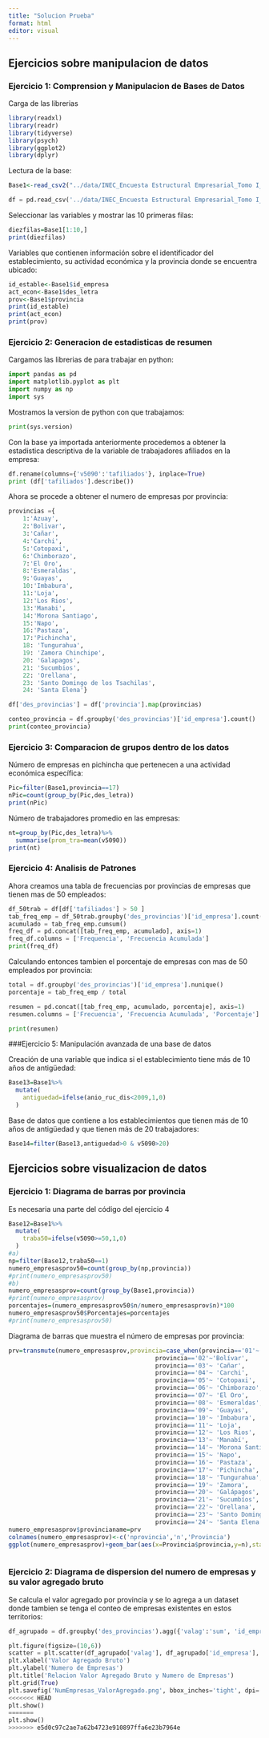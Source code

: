 ```yaml
---
title: "Solucion Prueba"
format: html
editor: visual
---
```


## Ejercicios sobre manipulacion de datos

### Ejercicio 1: Comprension y Manipulacion de Bases de Datos
Carga de las librerias
```r
library(readxl)
library(readr)
library(tidyverse)
library(psych)
library(ggplot2)
library(dplyr)
```

Lectura de la base:
```r
Base1<-read_csv2("../data/INEC_Encuesta Estructural Empresarial_Tomo I_2021.csv")
```

```python

df = pd.read_csv('../data/INEC_Encuesta Estructural Empresarial_Tomo I_2021.csv', delimiter = ';')

```

Seleccionar las variables y mostrar las 10 primeras filas:

```r

diezfilas=Base1[1:10,]
print(diezfilas)

```
Variables que contienen información sobre el identificador del establecimiento, su actividad económica y la provincia donde se encuentra ubicado:

```r
id_estable<-Base1$id_empresa
act_econ<-Base1$des_letra
prov<-Base1$provincia
print(id_estable)
print(act_econ)
print(prov)
```


### **Ejercicio 2: Generacion de estadisticas de resumen**

Cargamos las librerias de para trabajar en python:

```python
import pandas as pd
import matplotlib.pyplot as plt
import numpy as np
import sys
```

Mostramos la version de python con que trabajamos:

```python
print(sys.version)
```

Con la base ya importada anteriormente procedemos a obtener la estadistica descriptiva de la variable de trabajadores afiliados en la empresa:

```python
df.rename(columns={'v5090':'tafiliados'}, inplace=True)
print (df['tafiliados'].describe())
```

Ahora se procede a obtener el numero de empresas por provincia:

```python
provincias ={
    1:'Azuay',
    2:'Bolivar',
    3:'Cañar',
    4:'Carchi',
    5:'Cotopaxi',
    6:'Chimborazo',
    7:'El Oro',
    8:'Esmeraldas',
    9:'Guayas',
    10:'Imbabura',
    11:'Loja',
    12:'Los Rios',
    13:'Manabi',
    14:'Morona Santiago',
    15:'Napo',
    16:'Pastaza',
    17:'Pichincha',
    18: 'Tungurahua',
    19: 'Zamora Chinchipe',
    20: 'Galapagos',
    21: 'Sucumbios',
    22: 'Orellana',
    23: 'Santo Domingo de los Tsachilas',
    24: 'Santa Elena'}

df['des_provincias'] = df['provincia'].map(provincias)

conteo_provincia = df.groupby('des_provincias')['id_empresa'].count()
print(conteo_provincia)
```

### Ejercicio 3: Comparacion de grupos dentro de los datos

Número de empresas en pichincha que pertenecen a una actividad económica específica:

```r
Pic=filter(Base1,provincia==17)
nPic=count(group_by(Pic,des_letra))
print(nPic)
```

Número de trabajadores promedio en las empresas:
```r
nt=group_by(Pic,des_letra)%>%
  summarise(prom_tra=mean(v5090))
print(nt)
```

### **Ejercicio 4: Analisis de Patrones**

Ahora creamos una tabla de frecuencias por provincias de empresas que tienen mas de 50 empleados:

```python
df_50trab = df[df['tafiliados'] > 50 ]
tab_freq_emp = df_50trab.groupby('des_provincias')['id_empresa'].count()
acumulado = tab_freq_emp.cumsum()
freq_df = pd.concat([tab_freq_emp, acumulado], axis=1)
freq_df.columns = ['Frequencia', 'Frecuencia Acumulada']
print(freq_df)
```

Calculando entonces tambien el porcentaje de empresas con mas de 50 empleados por provincia:

```python
total = df.groupby('des_provincias')['id_empresa'].nunique()
porcentaje = tab_freq_emp / total 

resumen = pd.concat([tab_freq_emp, acumulado, porcentaje], axis=1)
resumen.columns = ['Frecuencia', 'Frecuencia Acumulada', 'Porcentaje']

print(resumen)
```

###Ejercicio 5: Manipulación avanzada de una base de datos

Creación de una variable que indica si el establecimiento tiene más de 10 años de antigüedad:

```r
Base13=Base1%>%
  mutate(
    antiguedad=ifelse(anio_ruc_dis<2009,1,0)
  )
```

Base de datos que contiene a los establecimientos que tienen más de 10 años de antigüedad y que tienen más de 20 trabajadores:
```r
Base14=filter(Base13,antiguedad>0 & v5090>20)
```

## Ejercicios sobre visualizacion de datos

### Ejercicio 1: Diagrama de barras por provincia
Es necesaria una parte del código del ejercicio 4
```r
Base12=Base1%>%
  mutate(
    traba50=ifelse(v5090>=50,1,0)
  )
#a)
np=filter(Base12,traba50==1)
numero_empresasprov50=count(group_by(np,provincia))
#print(numero_empresasprov50)
#b)
numero_empresasprov=count(group_by(Base1,provincia))
#print(numero_empresasprov)
porcentajes=(numero_empresasprov50$n/numero_empresasprov$n)*100
numero_empresasprov50$Porcentajes=porcentajes
#print(numero_empresasprov50)
```

Diagrama de barras que muestra el número de empresas por provincia:
```r
prv=transmute(numero_empresasprov,provincia=case_when(provincia=='01'~'Azuay',
                                         provincia=='02'~'Bolívar',
                                         provincia=='03'~ 'Cañar',
                                         provincia=='04'~ 'Carchi',
                                         provincia=='05'~ 'Cotopaxi',
                                         provincia=='06'~ 'Chimborazo',
                                         provincia=='07'~ 'El Oro',
                                         provincia=='08'~ 'Esmeraldas',
                                         provincia=='09'~ 'Guayas',
                                         provincia=='10'~ 'Imbabura',
                                         provincia=='11'~ 'Loja',
                                         provincia=='12'~ 'Los Rios',
                                         provincia=='13'~ 'Manabí',
                                         provincia=='14'~ 'Morona Santiago',
                                         provincia=='15'~ 'Napo',
                                         provincia=='16'~ 'Pastaza',
                                         provincia=='17'~ 'Pichincha',
                                         provincia=='18'~ 'Tungurahua',
                                         provincia=='19'~ 'Zamora',
                                         provincia=='20'~ 'Galápagos',
                                         provincia=='21'~ 'Sucumbíos',
                                         provincia=='22'~ 'Orellana',
                                         provincia=='23'~ 'Santo Domingo',
                                         provincia=='24'~ 'Santa Elena'))
numero_empresasprov$provincianame=prv
colnames(numero_empresasprov)<-c('nprovincia','n','Provincia')
ggplot(numero_empresasprov)+geom_bar(aes(x=Provincia$provincia,y=n),stat="identity")+labs(x="Provincia",y='Número de empresas')+theme(axis.text = element_text(angle = 90))



```

### Ejercicio 2: Diagrama de dispersion del numero de empresas y su valor agregado bruto

Se calcula el valor agregado por provincia y se lo agrega a un dataset donde tambien se tenga el conteo de empresas existentes en estos territorios:

```python
df_agrupado = df.groupby('des_provincias').agg({'valag':'sum', 'id_empresa':'count'})

plt.figure(figsize=(10,6))
scatter = plt.scatter(df_agrupado['valag'], df_agrupado['id_empresa'], c=range(len(df_agrupado)), cmap='viridis')
plt.xlabel('Valor Agregado Bruto')
plt.ylabel('Numero de Empresas')
plt.title('Relacion Valor Agregado Bruto y Numero de Empresas')
plt.grid(True)
plt.savefig('NumEmpresas_ValorAgregado.png', bbox_inches='tight', dpi= 600)
<<<<<<< HEAD
plt.show()
=======
plt.show()
>>>>>>> e5d0c97c2ae7a62b4723e910897ffa6e23b7964e

```
